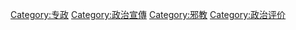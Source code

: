{{Catmore}}

[[Category:专政|Category:专政]]
[[Category:政治宣傳|Category:政治宣傳]]
[[Category:邪教|Category:邪教]]
[[Category:政治评价|Category:政治评价]]